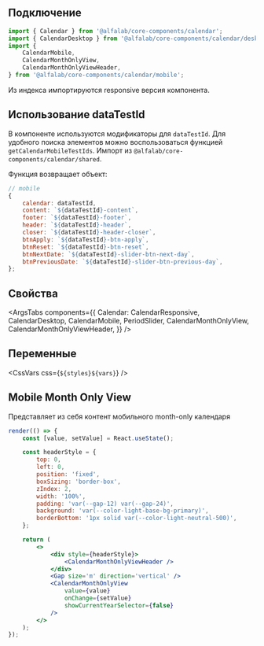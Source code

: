 
## Подключение

```jsx
import { Calendar } from '@alfalab/core-components/calendar';
import { CalendarDesktop } from '@alfalab/core-components/calendar/desktop';
import {
    CalendarMobile,
    CalendarMonthOnlyView,
    CalendarMonthOnlyViewHeader,
} from '@alfalab/core-components/calendar/mobile';
```

Из индекса импортируются responsive версия компонента.

## Использование dataTestId

В компоненте используются модификаторы для `dataTestId`.
Для удобного поиска элементов можно воспользоваться функцией `getCalendarMobileTestIds`.
Импорт из `@alfalab/core-components/calendar/shared`.

Функция возвращает объект:

```jsx
// mobile
{
    calendar: dataTestId,
    content: `${dataTestId}-content`,
    footer: `${dataTestId}-footer`,
    header: `${dataTestId}-header`,
    closer: `${dataTestId}-header-closer`,
    btnApply: `${dataTestId}-btn-apply`,
    btnReset: `${dataTestId}-btn-reset`,
    btnNextDate: `${dataTestId}-slider-btn-next-day`,
    btnPreviousDate: `${dataTestId}-slider-btn-previous-day`,
};
```

## Свойства

<ArgsTabs
    components={{
        Calendar: CalendarResponsive,
        CalendarDesktop,
        CalendarMobile,
        PeriodSlider,
        CalendarMonthOnlyView,
        CalendarMonthOnlyViewHeader,
    }}
/>

## Переменные

<CssVars
    css={`
        ${styles}${vars}
    `}
/>

## Mobile Month Only View

Представляет из себя контент мобильного month-only календаря

```jsx live mobileOnly
render(() => {
    const [value, setValue] = React.useState();

    const headerStyle = {
        top: 0,
        left: 0,
        position: 'fixed',
        boxSizing: 'border-box',
        zIndex: 2,
        width: '100%',
        padding: 'var(--gap-12) var(--gap-24)',
        background: 'var(--color-light-base-bg-primary)',
        borderBottom: '1px solid var(--color-light-neutral-500)',
    };

    return (
        <>
            <div style={headerStyle}>
                <CalendarMonthOnlyViewHeader />
            </div>
            <Gap size='m' direction='vertical' />
            <CalendarMonthOnlyView
                value={value}
                onChange={setValue}
                showCurrentYearSelector={false}
            />
        </>
    );
});
```
